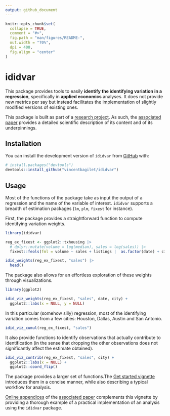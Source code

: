 ```yaml
---
output: github_document
---
```


<!-- README.md is generated from README.Rmd. Please edit that file -->

```r
knitr::opts_chunk$set(
  collapse = TRUE,
  comment = "#>",
  fig.path = "man/figures/README-",
  out.width = "70%",
  dpi = 400,
  fig.align = "center"
)
```

# ididvar

<!-- badges: start -->
<!-- badges: end -->

This package provides tools to easily **identify the identifying variation in a regression**, specifically in **applied economics** analyses. It does not provide new metrics per say but instead facilitates the implementation of slightly modified versions of existing ones.

This package is built as part of a [research project](https://vincentbagilet.github.io/causal_exaggeration/). As such, the [associated paper](https://vincentbagilet.github.io/causal_exaggeration/causal_exaggeration_paper.pdf) provides a detailed scientific description of its content and of its underpinnings. 

## Installation

You can install the development version of `ididvar` from [GitHub](https://github.com/vincentbagilet/ididvar) with:

```r
# install.packages("devtools")
devtools::install_github("vincentbagilet/ididvar")
```

## Usage

Most of the functions of the package take as input the output of a regression and the name of the variable of interest. `ididvar` supports a breadth of estimation packages (`lm`, `plm`, `fixest` for instance).

First, the package provides a straightforward function to compute identifying variation weights. 

```r
library(ididvar)

reg_ex_fixest <- ggplot2::txhousing |>
  # dplyr::mutate(volume = log(median), sales = log(sales)) |> 
  fixest::feols(fml = volume ~ sales + listings |  as.factor(date) + city)

idid_weights(reg_ex_fixest, "sales") |>
  head()
```

The package also allows for an effortless exploration of these weights through visualizations.

```r
library(ggplot2)

idid_viz_weights(reg_ex_fixest, "sales", date, city) +
  ggplot2::labs(x = NULL, y = NULL) 
```

In this particular (somehow silly) regression, most of the identifying variation comes from a few cities: Houston, Dallas, Austin and San Antonio.

```r
idid_viz_cumul(reg_ex_fixest, "sales")
```

It also provide functions to identify observations that actually contribute to identification (in the sense that dropping the other observations does not significantly affect the estimate obtained). 

```r
idid_viz_contrib(reg_ex_fixest, "sales", city) +
  ggplot2::labs(x = NULL) +
  ggplot2::coord_flip()
```

The package provides a larger set of functions.The [Get started vignette](articles/ididvar.html) introduces them in a concise manner, while also describing a typical workflow for analysis. 

[Online appendices](https://vincentbagilet.github.io/causal_exaggeration/) of the [associated paper](https://vincentbagilet.github.io/causal_exaggeration/causal_exaggeration_paper.pdf) complements this vignette by providing a thorough example of a practical implementation of an analysis using the `ididvar` package. 


